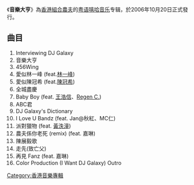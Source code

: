 {{Infobox album
| name       = 音樂大亨
| type       = [[專輯|專輯]]
| artist     = [[農夫_(樂隊)|農夫]]
| cover      = 
| recorded   = 
<!-- 未知參數 | background = orange -->
| released   = 2006年10月20日
| genre      = Rap
| label      = Color Production
| length     = 
| producer   = 
| reviews    = 
| prev_title = [[鄭永芝|鄭永芝]]
| prev_year  = 2005
| next_title = [[風生水起|風生水起]]
| next_year  = 2007
}}
《'''音樂大亨'''》為[[香港|香港]][[組合|組合]][[農夫_(樂隊)|農夫]]的[[粤语|粤语]][[嘻哈|嘻哈]][[音乐|音乐]]专辑，於2006年10月20日正式發行。

==曲目==
#Interviewing DJ Galaxy
#音樂大亨
#456Wing
#愛似林一峰 (feat.[[林一峰|林一峰]])
#愛似陳冠希 (feat.[[陳冠希|陳冠希]])
#全城盡慶
#Baby Boy (feat. [[王浩信|王浩信]]、[[張惠雅|Regen C.]]) 
#ABC君 
#DJ Galaxy's Dictionary 
#I Love U Bandz (feat. Jan@秋紅、MC仁)
#派對獵物 (feat. [[黃泆潼|黃泆潼]])
#農夫係你老死 (remix) (feat. 嘉琳)
#陳展毅歌 
#走先(致亡父)
#再見 Fanz (feat. 嘉琳)
#Color Production (I Want DJ Galaxy) Outro

[[Category:香港音樂專輯|Category:香港音樂專輯]]